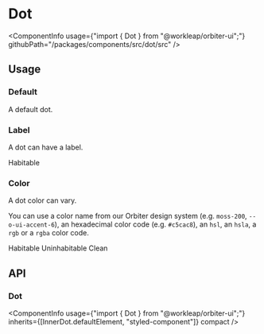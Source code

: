 
<Meta
    title="Components/Dot"
    id="dot"
/>

# Dot

<ComponentInfo
    usage={"import { Dot } from \"@workleap/orbiter-ui\";"}
    githubPath="/packages/components/src/dot/src"
/>

## Usage

### Default

A default dot.

<Preview>
    <Story name="default">
        <Dot color="primary" />
    </Story>
</Preview>

### Label

A dot can have a label.

<Preview>
    <Story name="label">
        <Dot color="neutral-weakest">Habitable</Dot>
    </Story>
</Preview>

### Color

A dot color can vary.

You can use a color name from our Orbiter design system (e.g. `moss-200`, `--o-ui-accent-6`), an hexadecimal color code (e.g. `#c5cac8`), an `hsl`, an `hsla`, a `rgb` or a `rgba` color code.

<Preview>
    <Story name="color">
        <Inline>
            <Dot color="neutral-weakest">Habitable</Dot>
            <Dot color="hsl(25, 69%, 41%)">Uninhabitable</Dot>
            <Dot color="--hop-sapphire-600">Clean</Dot>
        </Inline>
    </Story>
</Preview>

## API

### Dot

<ComponentInfo
    usage={"import { Dot } from \"@workleap/orbiter-ui\";"}
    inherits={[InnerDot.defaultElement, "styled-component"]}
    compact
/>

<ArgsTable of={InnerDot} sort="alpha" />
